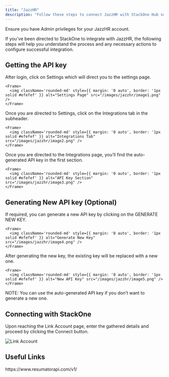 ```yaml
---
title: "JazzHR"
description: "Follow these steps to connect JazzHR with StackOne Hub successfully."
---
```



<Warning>
  Ensure you have Admin privileges for your JazzHR account.
</Warning>

If you've been directed to StackOne to integrate with JazzHR, the following steps will help you understand the process and any necessary actions to configure successful integration.

## Getting the API key

<Steps>
  <Step title="Open Settings">
    After login, click on Settings which will direct you to the settings page.

    <Frame>
      <img className='rounded-md' style={{ margin: '0 auto', border: '1px solid #efefef' }} alt="Settings Page" src="/images/jazzhr/image1.png" />
    </Frame>
  </Step>

  <Step title="Navigate to Integrations">
    Once you are directed to Settings, click on the Integrations tab in the subheader.

    <Frame>
      <img className='rounded-md' style={{ margin: '0 auto', border: '1px solid #efefef' }} alt="Integrations Tab" src="/images/jazzhr/image2.png" />
    </Frame>
  </Step>

  <Step title="Locate API Key">
    Once you are directed to the Integrations page, you’ll find the auto-generated API key in the first section.

    <Frame>
      <img className='rounded-md' style={{ margin: '0 auto', border: '1px solid #efefef' }} alt="API Key Section" src="/images/jazzhr/image3.png" />
    </Frame>
  </Step>
</Steps>

## Generating New API key (Optional)

<Steps>
  <Step title="Generate New Key">
    If required, you can generate a new API key by clicking on the GENERATE NEW KEY.

    <Frame>
      <img className='rounded-md' style={{ margin: '0 auto', border: '1px solid #efefef' }} alt="Generate New Key" src="/images/jazzhr/image4.png" />
    </Frame>
  </Step>

  <Step title="Replace Existing Key">
    After generating the new key, the existing key will be replaced with a new one.

    <Frame>
      <img className='rounded-md' style={{ margin: '0 auto', border: '1px solid #efefef' }} alt="New API Key" src="/images/jazzhr/image5.png" />
    </Frame>
  </Step>
</Steps>

NOTE: You can use the auto-generated API key if you don’t want to generate a new one.

## Connecting with StackOne

Upon reaching the Link Account page, enter the gathered details and proceed by clicking the Connect button.

<Frame>
  <img className='rounded-md' style={{ margin: '0 auto', border: '1px solid #efefef' }} alt="Link Account" src="/images/jazzhr/image6.png" />
</Frame>

<IntegrationFooter />

## Useful Links
<Card title="API Reference" icon="link" href="https://www.resumatorapi.com/v1/">
    https://www.resumatorapi.com/v1/
</Card>
